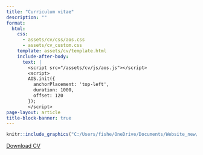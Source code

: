 ---
title: "Curriculum vitae"
description: ""
format:
  html:
    css: 
      - assets/cv/css/aos.css
      - assets/cv_custom.css
    template: assets/cv/template.html 
    include-after-body: 
      text: |
        <script src="/assets/cv/js/aos.js"></script>
        <script>
        AOS.init({
          anchorPlacement: 'top-left',
          duration: 1000,
          offset: 120
        });
        </script>
page-layout: article
title-block-banner: true
---


<div id="canvas">


```{r, out.width=800, out.height= 1100, include=TRUE, fig.align="center", echo=FALSE}
knitr::include_graphics("C:/Users/fishe/OneDrive/Documents/Website_new/Woodstock_Website/cv.pdf")
```



</div>


<a href="Woodstock_CV_working.pdf">
<div class="download">
<i class="fas fa-file-pdf"></i> Download CV
</div>
</a>






